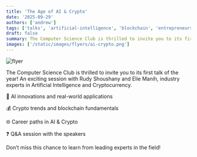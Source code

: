 ```yaml
---
title: 'The Age of AI & Crypto'
date: '2025-09-29'
authors: ['andrew']
tags: ['talks', 'artificial-intelligence', 'blockchain', 'entrepreneurship']
draft: false
summary: The Computer Science Club is thrilled to invite you to its first talk of the year! An exciting session with Rudy Shoushany and Elie Manih, industry experts in Artificial Intelligence and Cryptocurrency.
images: ['/static/images/flyers/ai-crypto.png']
---
```


![flyer](/static/images/flyers/ai-crypto.png)

The Computer Science Club is thrilled to invite you to its first talk of the year!
An exciting session with Rudy Shoushany and Elie Manih, industry experts in Artificial Intelligence and Cryptocurrency.

🤖 AI innovations and real-world applications

💰 Crypto trends and blockchain fundamentals

🌐 Career paths in AI & Crypto

❓ Q&A session with the speakers

Don’t miss this chance to learn from leading experts in the field!
